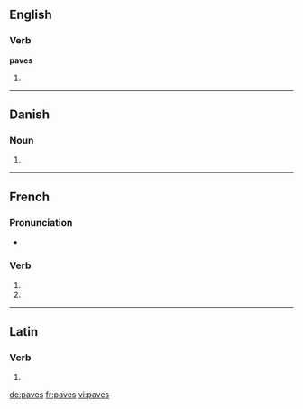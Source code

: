 {{also|pavés}}
==English==

===Verb===
'''paves'''

# {{third-person singular of|pave}}

----

==Danish==

===Noun===
{{infl|da|noun form|g=c}}

# {{form of|genitive singular indefinite|pave|lang=da}}

----

==French==

===Pronunciation===
* {{IPA|lang=fr|/pav/}}

===Verb===
{{fr-verb-form}}

# {{conjugation of|paver||2|s|pres|ind|lang=fr}}
# {{conjugation of|paver||2|s|pres|sub|lang=fr}}

----

==Latin==

===Verb===
{{la-verb-form|pavēs}}

# {{conjugation of|paveo|paveō|2|s|pres|act|ind|lang=la}}

[[de:paves]]
[[fr:paves]]
[[vi:paves]]
